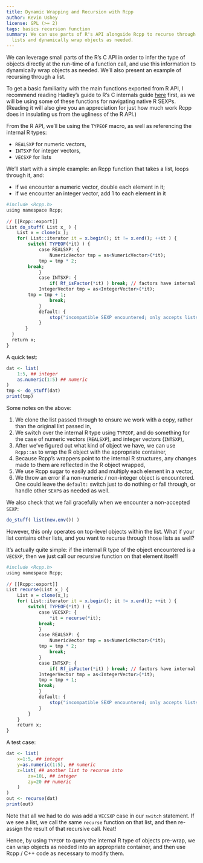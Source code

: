 ```yaml
---
title: Dynamic Wrapping and Recursion with Rcpp
author: Kevin Ushey
license: GPL (>= 2)
tags: basics recursion function
summary: We can use parts of R's API alongside Rcpp to recurse through 
  lists and dynamically wrap objects as needed.
---
```

 
We can leverage small parts of the R's C API in order to
infer the type of objects directly at the run-time of a function call, and use
this information to dynamically wrap objects as needed. We'll also present an
example of recursing through a list.
 
To get a basic familiarity with the main functions exported from R API,
I recommend reading Hadley's guide to R's C internals guide 
[here](https://github.com/hadley/devtools/wiki/C-interface) 
first, as we will be using some of these functions for navigating
native R SEXPs. (Reading it will also give you an appreciation for just how much
work Rcpp does in insulating us from the ugliness of the R API.)

From the R API, we'll be using the `TYPEOF` macro, as well as referencing the
internal R types:
 
 * `REALSXP` for numeric vectors,
 * `INTSXP` for integer vectors,
 * `VECSXP` for lists

We'll start with a simple example: an Rcpp function that takes a list,
loops through it, and:
 
 * if we encounter a numeric vector, double each element in it;
 * if we encounter an integer vector, add 1 to each element in it
 
```r
#include <Rcpp.h>
using namespace Rcpp;
 
// [[Rcpp::export]]
List do_stuff( List x_ ) {
    List x = clone(x_);
    for( List::iterator it = x.begin(); it != x.end(); ++it ) {
        switch( TYPEOF(*it) ) {
            case REALSXP: {
                NumericVector tmp = as<NumericVector>(*it);
          	tmp = tmp * 2;
		break;    
            }
      	    case INTSXP: {
                if( Rf_isFactor(*it) ) break; // factors have internal type INTSXP too
        	IntegerVector tmp = as<IntegerVector>(*it);
		tmp = tmp + 1;
                break;
      	    }
      	    default: {
                stop("incompatible SEXP encountered; only accepts lists with REALSXPs and INTSXPs");
      	    }
       }
  }  
  return x;
}
```

A quick test:
 
```r
dat <- list( 
    1:5, ## integer
    as.numeric(1:5) ## numeric
)
tmp <- do_stuff(dat)
print(tmp)
```
 
Some notes on the above:
 
  1. We clone the list passed through to ensure we work with a copy, rather
  than the original list passed in,
  2. We switch over the internal R type using `TYPEOF`, and do something 
  for the case of numeric vectors (`REALSXP`), and integer vectors (`INTSXP`),
  3. After we've figured out what kind of object we have, we can use `Rcpp::as`
  to wrap the R object with the appropriate container,
  4. Because Rcpp's wrappers point to the internal R structures, any changes made
  to them are reflected in the R object wrapped,
  5. We use Rcpp sugar to easily add and multiply each element in a vector,
  6. We throw an error if a non-numeric / non-integer object is encountered.
  One could leave the `default:` switch just to do nothing or fall through,
  or handle other `SEXP`s as needed as well.
  
We also check that we fail gracefully when we encounter a non-accepted `SEXP`:

```r
do_stuff( list(new.env()) )
```
  
However, this only operates on top-level objects within the list. What if your
list contains other lists, and you want to recurse through those lists as well?
 
It's actually quite simple: if the internal R type of the object encountered
is a `VECSXP`, then we just call our recursive function on that element itself!
 
```r
#include <Rcpp.h>
using namespace Rcpp;
 
// [[Rcpp::export]]
List recurse(List x_) {
    List x = clone(x_);
    for( List::iterator it = x.begin(); it != x.end(); ++it ) {
        switch( TYPEOF(*it) ) {
            case VECSXP: {
                *it = recurse(*it);
        	break;
            }
            case REALSXP: {
                NumericVector tmp = as<NumericVector>(*it);
        	tmp = tmp * 2;
            	break;
      	    }
      	    case INTSXP: {
            	if( Rf_isFactor(*it) ) break; // factors have internal type INTSXP too
        	IntegerVector tmp = as<IntegerVector>(*it);
        	tmp = tmp + 1;
        	break;
      	    }
      	    default: {
                stop("incompatible SEXP encountered; only accepts lists containing lists, REALSXPs, and INTSXPs");
      	    }
        }
    }
    return x;
}
```

A test case:
 
```r
dat <- list( 
    x=1:5, ## integer
    y=as.numeric(1:5), ## numeric
    z=list( ## another list to recurse into
        zx=10L, ## integer
        zy=20 ## numeric
    )
)
out <- recurse(dat)
print(out)
```

Note that all we had to do was add a `VECSXP` case in our `switch` statement.
If we see a list, we call the same `recurse` function on that list, and then
re-assign the result of that recursive call. Neat!

Hence, by using `TYPEOF` to query the internal R type of objects pre-wrap, we
can wrap objects as needed into an appropriate container, and then use Rcpp
/ C++ code as necessary to modify them.
